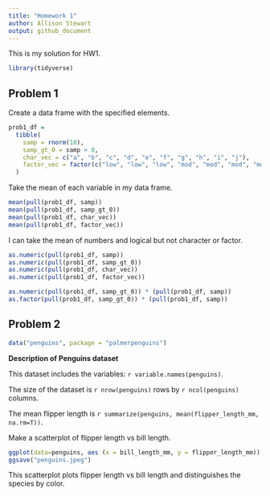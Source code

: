 ```yaml
---
title: "Homework 1"
author: Allison Stewart
output: github_document 
---
```


This is my solution for HW1. 

```r
library(tidyverse)
```


## Problem 1 

Create a data frame with the specified elements. 

```r
prob1_df = 
  tibble(
    samp = rnorm(10), 
    samp_gt_0 = samp > 0, 
    char_vec = c("a", "b", "c", "d", "e", "f", "g", "h", "i", "j"), 
    factor_vec = factor(c("low", "low", "low", "mod", "mod", "mod", "mod", "high", "high", "high"))
  )
```

Take the mean of each variable in my data frame. 

```r
mean(pull(prob1_df, samp))
mean(pull(prob1_df, samp_gt_0))
mean(pull(prob1_df, char_vec))
mean(pull(prob1_df, factor_vec))
```

I can take the mean of numbers and logical but not character or factor. 

```r
as.numeric(pull(prob1_df, samp))
as.numeric(pull(prob1_df, samp_gt_0))
as.numeric(pull(prob1_df, char_vec))
as.numeric(pull(prob1_df, factor_vec))
```

```r
as.numeric(pull(prob1_df, samp_gt_0)) * (pull(prob1_df, samp))
as.factor(pull(prob1_df, samp_gt_0)) * (pull(prob1_df, samp))
```


## Problem 2 

```r
data("penguins", package = "palmerpenguins")
```

**Description of Penguins dataset**

This dataset includes the variables: `r variable.names(penguins)`. 

The size of the dataset is `r nrow(penguins)` rows by `r ncol(penguins)` columns. 

The mean flipper length is `r summarize(penguins, mean(flipper_length_mm, na.rm=T))`. 

Make a scatterplot of flipper length vs bill length. 

```r
ggplot(data=penguins, aes (x = bill_length_mm, y = flipper_length_mm)) + geom_point(aes(color = species)) + scale_color_manual(values = c("red", "green", "blue"))
ggsave("penguins.jpeg")
```

This scatterplot plots flipper length vs bill length and distinguishes the species by color. 

